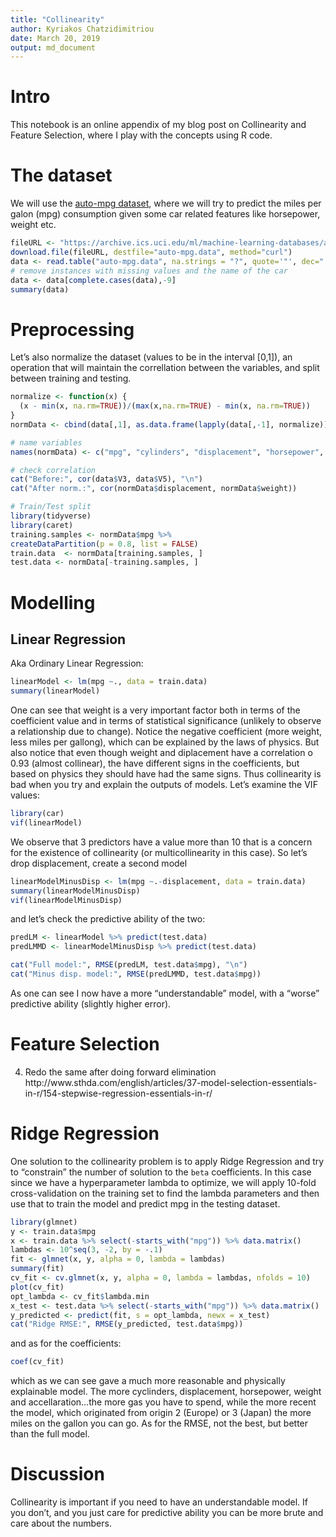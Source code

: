 ```yaml
---
title: "Collinearity"
author: Kyriakos Chatzidimitriou
date: March 20, 2019
output: md_document
---
```


# Intro

This notebook is an online appendix of my blog post on Collinearity and Feature Selection, where I play with the concepts using R code.

# The dataset

We will use the [auto-mpg dataset](https://archive.ics.uci.edu/ml/datasets/auto+mpg), where we will try to predict the miles per galon (mpg) consumption given some car related features like horsepower, weight etc.

```R
fileURL <- "https://archive.ics.uci.edu/ml/machine-learning-databases/auto-mpg/auto-mpg.data"
download.file(fileURL, destfile="auto-mpg.data", method="curl")
data <- read.table("auto-mpg.data", na.strings = "?", quote='"', dec=".", header=F)
# remove instances with missing values and the name of the car
data <- data[complete.cases(data),-9]
summary(data)
```

# Preprocessing

Let's also normalize the dataset (values to be in the interval [0,1]), an operation that will maintain the correllation between the variables, and split between training and testing.

```R
normalize <- function(x) {
  (x - min(x, na.rm=TRUE))/(max(x,na.rm=TRUE) - min(x, na.rm=TRUE))
}
normData <- cbind(data[,1], as.data.frame(lapply(data[,-1], normalize)))

# name variables
names(normData) <- c("mpg", "cylinders", "displacement", "horsepower", "weight", "acceleration", "model_year", "origin")

# check correlation
cat("Before:", cor(data$V3, data$V5), "\n")
cat("After norm.:", cor(normData$displacement, normData$weight))

# Train/Test split
library(tidyverse)
library(caret)
training.samples <- normData$mpg %>%
createDataPartition(p = 0.8, list = FALSE)
train.data  <- normData[training.samples, ]
test.data <- normData[-training.samples, ]
```

# Modelling

## Linear Regression

Aka Ordinary Linear Regression:

```r
linearModel <- lm(mpg ~., data = train.data)
summary(linearModel)
```

One can see that weight is a very important factor both in terms of the coefficient value and in terms of statistical significance (unlikely to observe a relationship due to change). Notice the negative coefficient (more weight, less miles per gallong), which can be explained by the laws of physics. But also notice that even though weight and diplacement have a correlation o 0.93 (almost collinear), the have different signs in the coefficients, but based on physics they should have had the same signs. Thus collinearity is bad when you try and explain the outputs of models. Let's examine the VIF values:

```r
library(car)
vif(linearModel)
```

We observe that 3 predictors have a value more than 10 that is a concern for the existence of collinearity (or multicollinearity in this case). So let's drop displacement, create a second model 

```r
linearModelMinusDisp <- lm(mpg ~.-displacement, data = train.data)
summary(linearModelMinusDisp)
vif(linearModelMinusDisp)
```

and let's check the predictive ability of the two:

```r
predLM <- linearModel %>% predict(test.data)
predLMMD <- linearModelMinusDisp %>% predict(test.data)

cat("Full model:", RMSE(predLM, test.data$mpg), "\n")
cat("Minus disp. model:", RMSE(predLMMD, test.data$mpg))
```

As one can see I now have a more "understandable" model, with a "worse" predictive ability (slightly higher error).

# Feature Selection

4. Redo the same after doing forward elimination
http://www.sthda.com/english/articles/37-model-selection-essentials-in-r/154-stepwise-regression-essentials-in-r/

# Ridge Regression

One solution to the collinearity problem is to apply Ridge Regression and try to "constrain" the number of solution to the `beta` coefficients. In this case since we have a hyperparameter lambda to optimize, we will apply 10-fold cross-validation on the training set to find the lambda parameters and then use that to train the model and predict mpg in the testing dataset.

```r
library(glmnet)
y <- train.data$mpg
x <- train.data %>% select(-starts_with("mpg")) %>% data.matrix()
lambdas <- 10^seq(3, -2, by = -.1)
fit <- glmnet(x, y, alpha = 0, lambda = lambdas)
summary(fit)
cv_fit <- cv.glmnet(x, y, alpha = 0, lambda = lambdas, nfolds = 10)
plot(cv_fit)
opt_lambda <- cv_fit$lambda.min
x_test <- test.data %>% select(-starts_with("mpg")) %>% data.matrix()
y_predicted <- predict(fit, s = opt_lambda, newx = x_test)
cat("Ridge RMSE:", RMSE(y_predicted, test.data$mpg))
```

and as for the coefficients:

```r
coef(cv_fit)
```

which as we can see gave a much more reasonable and physically explainable model. The more cyclinders, displacement, horsepower, weight and accellaration...the more gas you have to spend, while the more recent the model, which originated from origin 2 (Europe) or 3 (Japan) the more miles on the gallon you can go. As for the RMSE, not the best, but better than the full model.

# Discussion

Collinearity is important if you need to have an understandable model. If you don't, and you just care for predictive ability you can be more brute and care about the numbers.
